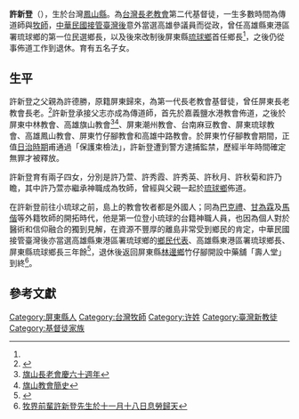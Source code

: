 
{{Infobox officeholder
| name = 許新登<br>khó Sin Teng
| image name = 
| width = 
| period = 
| office = 第1任[[琉球鄉|琉球鄉]]鄉長
| term_start = 1950年11月1日
| term_end = 1954年10月31日
| predecessor = ''職務設立''
| successor = 黃醮
| Sex = 男 
| party = {{Nonp}}
| children = 許乃萱<br>許秀霞<br>許秀英<br>許秋月<br>許秋菊<br>許乃瞻
| Native place =
| birth_date = 1885年
| nationality = {{QING}}（1885年－1895年）<br>{{JPN-EMP}}（1895年－1945年）<br>{{ROC}}（1945年－1969年）
| birth_place = {{QING-1862}}[[臺灣省_(清)|臺灣省]][[臺南府|臺南府]][[鳳山縣_(臺灣)|鳳山縣]]
| death_place = {{ROC|臺灣省}}[[屏東縣|屏東縣]][[林邊鄉|林邊鄉]]
| death_date = {{death date and age|1969|11|18|1885}}
| place of birth = 
| educate = 
| past = 
*長老教會傳道師
*高雄參議員
*琉球鄉代會主席
*琉球鄉長
}}

'''許新登'''（{{bd|1885年||1969年11月18日||}}），生於台灣[[鳳山縣_(臺灣)|鳳山縣]]。為[[台灣長老教會|台灣長老教會]]第二代基督徒，一生多數時間為傳道師與[[牧師|牧師]]，[[臺灣戰後時期|中華民國接管臺灣後]]意外當選高雄參議員而從政，曾任高雄縣東港區署琉球鄉的第一位民選鄉長，以及後來改制後屏東縣[[琉球鄉|琉球鄉]]首任鄉長<ref name="琉球鄉歷史沿革"/>，之後仍從事佈道工作到退休。育有五名子女。

==生平==
許新登之父親為許德勝，原籍屏東歸來，為第一代長老教會基督徒，曾任屏東長老教會長老。<ref>{{Cite web |url=http://www.laijohn.com/archives/pc/khou/Khou,NSoan/Tek-a-kha.htm |title=許乃萱牧師 |access-date=2015-08-19 |archive-date=2019-03-06 |archive-url=https://web.archive.org/web/20190306175823/http://laijohn.com/archives/pc/khou/Khou,NSoan/Tek-a-kha.htm |dead-url=no }}</ref>許新登承接父志亦成為傳道師，首先於嘉義鹽水港教會佈道，之後於屏東中林教會、高雄旗山教會<ref>[http://www.ct.org.tw/1084858 旗山長老會慶六十週年]</ref><ref>[http://www.pct.org.tw/ChurchHistory.aspx?strOrgNo=C09050 旗山教會簡史]</ref>、屏東潮州教會、台南麻豆教會、屏東琉球教會、高雄鳳山教會、屏東竹仔腳教會和高雄中路教會。於屏東竹仔腳教會期間，正值[[台灣日治時期|日治時期]]甫通過「保護束檢法」，許新登遭到警方逮捕監禁，歷經半年時間確定無罪才被釋放。

許新登育有兩子四女，分別是許乃萱、許秀霞、許秀英、許秋月、許秋菊和許乃瞻，其中許乃萱亦繼承神職成為牧師，曾經與父親一起於[[琉球鄉|琉球鄉]]佈道。

在許新登前往小琉球之前，島上的教會牧者都是外國人；同為[[巴克禮|巴克禮]]、[[甘為霖|甘為霖]]及[[馬偕|馬偕]]等外籍牧師的開拓時代，他是第一位登小琉球的台籍神職人員，也因為個人對於醫術和信仰融合的獨到見解，在資源不豐厚的離島非常受到鄉民的肯定，中華民國接管臺灣後亦當選高雄縣東港區署琉球鄉的[[鄉民代表|鄉民代表]]、高雄縣東港區署琉球鄉長、屏東縣琉球鄉長三年餘<ref name="琉球鄉歷史沿革">{{Cite web |url=http://liuqiu.pthg.gov.tw/liuqiu/web_tw.php?prog=intro&con_id=104&page=6&empty_page=yes |title=琉球鄉歷史沿革 |access-date=2015-08-19 |archive-date=2020-11-26 |archive-url=https://web.archive.org/web/20201126163046/https://liuqiu.pthg.gov.tw/liuqiu/web_tw.php?prog=intro&con_id=104&page=6&empty_page=yes |dead-url=no }}</ref>，退休後返回屏東縣[[林邊鄉|林邊鄉]]竹仔腳開設中藥舖「壽人堂」到終<ref>[http://www.ct.org.tw/1078405 牧界前輩許新登先生於十一月十八日息勞歸天]</ref>。

==參考文獻==
{{reflist}}

[[Category:屏東縣人|Category:屏東縣人]]
[[Category:台灣牧師|Category:台灣牧師]]
[[Category:许姓|Category:许姓]]
[[Category:臺灣新教徒|Category:臺灣新教徒]]
[[Category:基督徒家族|Category:基督徒家族]]